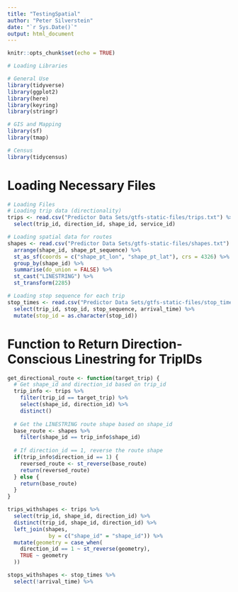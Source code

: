 ```yaml
---
title: "TestingSpatial"
author: "Peter Silverstein"
date: "`r Sys.Date()`"
output: html_document
---
```


```r
knitr::opts_chunk$set(echo = TRUE)
```

```r
# Loading Libraries

# General Use
library(tidyverse)
library(ggplot2)
library(here)
library(keyring)
library(stringr)

# GIS and Mapping
library(sf)
library(tmap)

# Census
library(tidycensus)
```
# Loading Necessary Files

```r
# Loading Files
# Loading trip data (directionality)
trips <- read.csv("Predictor Data Sets/gtfs-static-files/trips.txt") %>%
  select(trip_id, direction_id, shape_id, service_id) 

# Loading spatial data for routes
shapes <- read.csv("Predictor Data Sets/gtfs-static-files/shapes.txt") %>%
  arrange(shape_id, shape_pt_sequence) %>%
  st_as_sf(coords = c("shape_pt_lon", "shape_pt_lat"), crs = 4326) %>%
  group_by(shape_id) %>%
  summarise(do_union = FALSE) %>%
  st_cast("LINESTRING") %>%
  st_transform(2285)

# Loading stop sequence for each trip
stop_times <- read.csv("Predictor Data Sets/gtfs-static-files/stop_times.txt") %>%
  select(trip_id, stop_id, stop_sequence, arrival_time) %>%
  mutate(stop_id = as.character(stop_id))
```

# Function to Return Direction-Conscious Linestring for TripIDs

```r
get_directional_route <- function(target_trip) {
  # Get shape_id and direction_id based on trip_id
  trip_info <- trips %>%
    filter(trip_id == target_trip) %>%
    select(shape_id, direction_id) %>%
    distinct()
  
  # Get the LINESTRING route shape based on shape_id
  base_route <- shapes %>%
    filter(shape_id == trip_info$shape_id)
  
  # If direction_id == 1, reverse the route shape
  if(trip_info$direction_id == 1) {
    reversed_route <- st_reverse(base_route)
    return(reversed_route)
  } else {
    return(base_route)
  }
}
```


```r
trips_withshapes <- trips %>%
  select(trip_id, shape_id, direction_id) %>%
  distinct(trip_id, shape_id, direction_id) %>%
  left_join(shapes,
             by = c("shape_id" = "shape_id")) %>%
  mutate(geometry = case_when(
    direction_id == 1 ~ st_reverse(geometry),
    TRUE ~ geometry
  ))
```

```r
stops_withshapes <- stop_times %>%
  select(!arrival_time) %>%
  
```



























